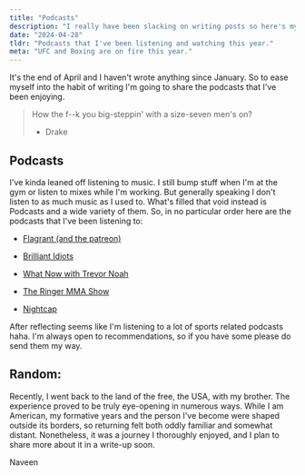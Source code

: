 ```yaml
---
title: "Podcasts"
description: "I really have been slacking on writing posts so here's my attempt at getting back into the habit."
date: "2024-04-28"
tldr: "Podcasts that I've been listening and watching this year."
meta: "UFC and Boxing are on fire this year."
---
```


It's the end of April and I haven't wrote anything since January. So to ease myself into the habit of writing I'm going to share the podcasts that I've been enjoying.

> How the f--k you big-steppin' with a size-seven men's on?
>
> - Drake

## Podcasts

I've kinda leaned off listening to music. I still bump stuff when I'm at the gym or listen to mixes while I'm working. But generally speaking I don't listen to as much music as I used to. What's filled that void instead is Podcasts and a wide variety of them. So, in no particular order here are the podcasts that I've been listening to:

- [Flagrant (and the patreon)](https://www.youtube.com/@OfficialFlagrant)

- [Brilliant Idiots](https://www.youtube.com/@BrilliantIdiotsPod)

- [What Now with Trevor Noah](https://open.spotify.com/show/122imavATqSE7eCyXIcqZL?si=eeabae88a9f24487)

- [The Ringer MMA Show](https://open.spotify.com/show/6Hz0d62BaXRMih8RjZ5Hov?si=25312b86055845f7)

- [Nightcap](https://www.youtube.com/@NightcapShow_)

After reflecting seems like I'm listening to a lot of sports related podcasts haha. I'm always open to recommendations, so if you have some please do send them my way.

## Random:

Recently, I went back to the land of the free, the USA, with my brother. The experience proved to be truly eye-opening in numerous ways. While I am American, my formative years and the person I've become were shaped outside its borders, so returning felt both oddly familiar and somewhat distant. Nonetheless, it was a journey I thoroughly enjoyed, and I plan to share more about it in a write-up soon.

Naveen
